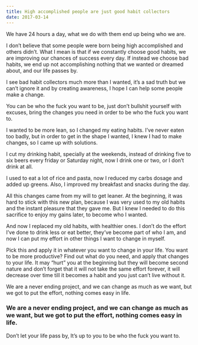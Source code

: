 ```yaml
---
title: High accomplished people are just good habit collectors
date: 2017-03-14
---
```


We have 24 hours a day, what we do with them end up being who we are.

I don’t believe that some people were born being high accomplished and others didn’t. What I mean is that if we constantly choose good habits, we are improving our chances of success every day. If instead we choose bad habits, we end up not accomplishing nothing that we wanted or dreamed about, and our life passes by.

I see bad habit collectors much more than I wanted, it’s a sad truth but we can’t ignore it and by creating awareness, I hope I can help some people make a change.

You can be who the fuck you want to be, just don’t bullshit yourself with excuses, bring the changes you need in order to be who the fuck you want to.

I wanted to be more lean, so I changed my eating habits. I’ve never eaten too badly, but in order to get in the shape I wanted, I knew I had to make changes, so I came up with solutions.

I cut my drinking habit, specially at the weekends, instead of drinking five to six beers every friday or Saturday night, now I drink one or two, or I don’t drink at all.

I used to eat a lot of rice and pasta, now I reduced my carbs dosage and added up greens. Also, I improved my breakfast and snacks during the day.

All this changes came from my will to get leaner. At the beginning, it was hard to stick with this new plan, because I was very used to my old habits and the instant pleasure that they gave me. But I knew I needed to do this sacrifice to enjoy my gains later, to become who I wanted.

And now I replaced my old habits, with healthier ones. I don’t do the effort I’ve done to drink less or eat better, they’ve become part of who I am, and now I can put my effort in other things I want to change in myself.

Pick this and apply it in whatever you want to change in your life. You want to be more productive? Find out what do you need, and apply that changes to your life. It may “hurt” you at the beginning but they will become second nature and don’t forget that it will not take the same effort forever, it will decrease over time till it becomes a habit and you just can’t live without it.

We are a never ending project, and we can change as much as we want, but we got to put the effort, nothing comes easy in life.

### We are a never ending project, and we can change as much as we want, but we got to put the effort, nothing comes easy in life.

Don’t let your life pass by, It’s up to you to be who the fuck you want to.

